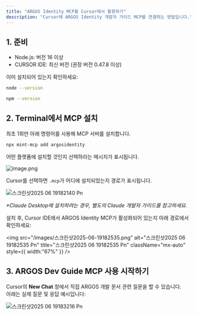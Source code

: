 ```yaml
---
title: "ARGOS Identity MCP를 Cursor에서 활용하기"
description: "Cursor에 ARGOS Identity 개발자 가이드 MCP를 연결하는 방법입니다."
---
```


## 1. 준비

- Node.js: 버전 16 이상
- CURSOR IDE: 최신 버전 (권장 버전 0.47.8 이상)

이미 설치되어 있는지 확인하세요:

```bash
node --version

npm --version
```

## 2. Terminal에서 MCP 설치

최초 1회만 아래 명령어를 사용해 MCP 서버를 설치합니다.

```bash
npx mint-mcp add argosidentity
```

어떤 플랫폼에 설치할 것인지 선택하라는 메시지가 표시됩니다.

![image.png](/images/image.png)

Cursor를 선택하면 `.mcp`가 어디에 설치되었는지 경로가 표시됩니다.

![스크린샷2025 06 19182140 Pn](/images/스크린샷2025-06-19182140.png)

_\*Claude Desktop에 설치하려는 경우, 별도의 Claude 개발자 가이드를 참고하세요._

설치 후, Cursor IDE에서 ARGOS Identity MCP가 활성화되어 있는지 아래 경로에서 확인하세요:

<img
  src="/images/스크린샷2025-06-19182535.png"
  alt="스크린샷2025 06 19182535 Pn"
  title="스크린샷2025 06 19182535 Pn"
  className="mx-auto"
  style={{ width:"67%" }}
/>

## 3. ARGOS Dev Guide MCP 사용 시작하기

Cursor의 **New Chat** 창에서 직접 ARGOS 개발 문서 관련 질문을 할 수 있습니다.\
아래는 실제 질문 및 응답 예시입니다:

![스크린샷2025 06 19183216 Pn](/images/스크린샷2025-06-19183216.png)